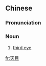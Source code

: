 ==Chinese==
{{zh-forms}}
{{wikipedia|lang=zh}}

===Pronunciation===
{{zh-pron
|m=tiānmù
|c=tin1 ngaan5
|cat=n
}}

===Noun===
{{zh-noun}}

# {{lb|zh|TCM}} [[third eye]] {{gloss|speculative invisible eye providing perception}}

[[fr:天目]]